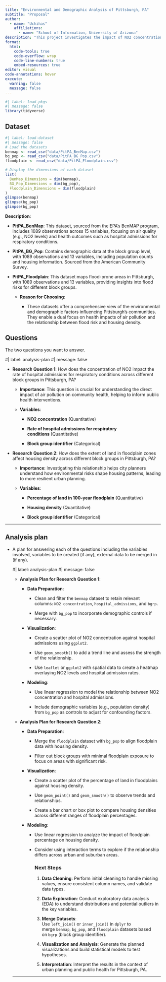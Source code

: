 ```yaml
---
title: "Environmental and Demographic Analysis of Pittsburgh, PA"
subtitle: "Proposal"
author: 
  - name: "Uchihas"
    affiliations:
      - name: "School of Information, University of Arizona"
description: "This project investigates the impact of NO2 concentration on hospital admissions and the relationship between floodplain extent and housing density in Pittsburgh, PA, using multiple datasets."
format:
  html:
    code-tools: true
    code-overflow: wrap
    code-line-numbers: true
    embed-resources: true
editor: visual
code-annotations: hover
execute:
  warning: false
  message: false
---
```


```r
#| label: load-pkgs
#| message: false
library(tidyverse)
```

## Dataset

```r
#| label: load-dataset
#| message: false
# Load the datasets
benmap <- read_csv("data/PitPA_BenMap.csv")
bg_pop <- read_csv("data/PitPA_BG_Pop.csv")
floodplain <- read_csv("data/PitPA_Floodplain.csv")

# Display the dimensions of each dataset
list(
  BenMap_Dimensions = dim(benmap),
  BG_Pop_Dimensions = dim(bg_pop),
  Floodplain_Dimensions = dim(floodplain)
)
glimpse(benmap)
glimpse(bg_pop)
glimpse(bg_pop)
```

**Description**:

-   **PitPA_BenMap**: This dataset, sourced from the EPA’s BenMAP program, includes 1089 observations across 15 variables, focusing on air quality (e.g., NO2 levels) and health outcomes such as hospital admissions for respiratory conditions.

-   **PitPA_BG_Pop**: Contains demographic data at the block group level, with 1089 observations and 13 variables, including population counts and housing information. Sourced from the American Community Survey.

-   **PitPA_Floodplain**: This dataset maps flood-prone areas in Pittsburgh, with 1089 observations and 13 variables, providing insights into flood risks for different block groups.

    -   **Reason for Choosing**:

        -   These datasets offer a comprehensive view of the environmental and demographic factors influencing Pittsburgh's communities. They enable a dual focus on health impacts of air pollution and the relationship between flood risk and housing density.

## Questions

The two questions you want to answer.

#\| label: analysis-plan #\| message: false

-   **Research Question 1**: How does the concentration of NO2 impact the rate of hospital admissions for respiratory conditions across different block groups in Pittsburgh, PA?

    -   **Importance**: This question is crucial for understanding the direct impact of air pollution on community health, helping to inform public health interventions.

    -   **Variables**:

        -   **NO2 concentration** (Quantitative)

        -   **Rate of hospital admissions for respiratory conditions** (Quantitative)

        -   **Block group identifier** (Categorical)

-   **Research Question 2**: How does the extent of land in floodplain zones affect housing density across different block groups in Pittsburgh, PA?

    -   **Importance**: Investigating this relationship helps city planners understand how environmental risks shape housing patterns, leading to more resilient urban planning.

    -   **Variables**:

        -   **Percentage of land in 100-year floodplain** (Quantitative)

        -   **Housing density** (Quantitative)

        -   **Block group identifier** (Categorical)

------------------------------------------------------------------------

## Analysis plan

-   A plan for answering each of the questions including the variables involved, variables to be created (if any), external data to be merged in (if any).

    #\| label: analysis-plan #\| message: false

    -   **Analysis Plan for Research Question 1**:

        -   **Data Preparation**:

            -   Clean and filter the `benmap` dataset to retain relevant columns: `NO2 concentration`, `hospital_admissions`, and `bgrp`.

            -   Merge with `bg_pop` to incorporate demographic controls if necessary.

        -   **Visualization**:

            -   Create a scatter plot of NO2 concentration against hospital admissions using `ggplot2`.

            -   Use `geom_smooth()` to add a trend line and assess the strength of the relationship.

            -   Use `leaflet` or `ggplot2` with spatial data to create a heatmap overlaying NO2 levels and hospital admission rates.

        -   **Modeling**:

            -   Use linear regression to model the relationship between NO2 concentration and hospital admissions.

            -   Include demographic variables (e.g., population density) from `bg_pop` as controls to adjust for confounding factors.

    -   **Analysis Plan for Research Question 2**:

        -   **Data Preparation**:

            -   Merge the `floodplain` dataset with `bg_pop` to align floodplain data with housing density.

            -   Filter out block groups with minimal floodplain exposure to focus on areas with significant risk.

        -   **Visualization**:

            -   Create a scatter plot of the percentage of land in floodplains against housing density.

            -   Use `geom_point()` and `geom_smooth()` to observe trends and relationships.

            -   Create a bar chart or box plot to compare housing densities across different ranges of floodplain percentages.

        -   **Modeling**:

            -   Use linear regression to analyze the impact of floodplain percentage on housing density.

            -   Consider using interaction terms to explore if the relationship differs across urban and suburban areas.

                ### Next Steps

                1.  **Data Cleaning**: Perform initial cleaning to handle missing values, ensure consistent column names, and validate data types.

                2.  **Data Exploration**: Conduct exploratory data analysis (EDA) to understand distributions and potential outliers in the key variables.

                3.  **Merge Datasets**: Use `left_join()` or `inner_join()` in `dplyr` to merge `benmap`, `bg_pop`, and `floodplain` datasets based on `bgrp` (block group identifier).

                4.  **Visualization and Analysis**: Generate the planned visualizations and build statistical models to test hypotheses.

                5.  **Interpretation**: Interpret the results in the context of urban planning and public health for Pittsburgh, PA.

    ------------------------------------------------------------------------
